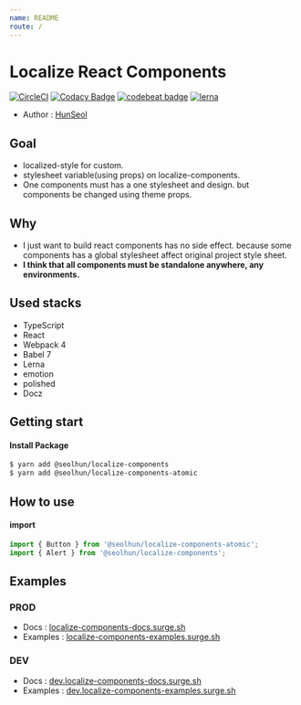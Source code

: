 ```yaml
---
name: README
route: /
---
```


# Localize React Components

[![CircleCI](https://circleci.com/gh/Seolhun/localize-components/tree/master.svg?style=svg)](https://circleci.com/gh/Seolhun/localize-components/tree/master)
[![Codacy Badge](https://api.codacy.com/project/badge/Grade/87c0d9f96fc74d94b60c0c397a6b30c6)](https://www.codacy.com/app/shun10114/localize-components?utm_source=github.com&amp;utm_medium=referral&amp;utm_content=Seolhun/localize-components&amp;utm_campaign=Badge_Grade)
[![codebeat badge](https://codebeat.co/badges/2ab413e3-946a-4719-bb75-07e76851cbba)](https://codebeat.co/projects/github-com-seolhun-localize-components-master)
[![lerna](https://img.shields.io/badge/maintained%20with-lerna-cc00ff.svg)](https://lernajs.io/)

- Author : [HunSeol](https://github.com/Seolhun/)

## Goal
- localized-style for custom.
- stylesheet variable(using props) on localize-components.
- One components must has a one stylesheet and design. but components be changed using theme props.

## Why
- I just want to build react components has no side effect. because some components has a global stylesheet affect original project style sheet.
- **I think that all components must be standalone anywhere, any environments.**

## Used stacks
- TypeScript
- React
- Webpack 4
- Babel 7
- Lerna
- emotion
- polished
- Docz

## Getting start
#### Install Package
```bash
$ yarn add @seolhun/localize-components
$ yarn add @seolhun/localize-components-atomic
```

## How to use
#### import
```js
import { Button } from '@seolhun/localize-components-atomic';
import { Alert } from '@seolhun/localize-components';
```

## Examples
### PROD
- Docs : [localize-components-docs.surge.sh](http://localize-components-docs.surge.sh/#/)
- Examples : [localize-components-examples.surge.sh](http://localize-components-examples.surge.sh/#/)

### DEV
- Docs : [dev.localize-components-docs.surge.sh](http://dev.localize-components-docs.surge.sh/#/)
- Examples : [dev.localize-components-examples.surge.sh](http://dev.localize-components-examples.surge.sh/#/)
